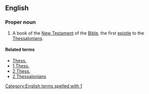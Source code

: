 ==English==

===Proper noun===
{{en-proper-noun}}

{{book of the Bible|First Epistle to the Thessalonians}}
# {{biblical}}  A book of the [[New Testament]] of the [[Bible]], the first [[epistle]] to the [[Thessalonian]]s.

====Related terms====
*[[Thess.]]
*[[1 Thess.]]
*[[2 Thess.]]
*[[2 Thessalonians]]

[[Category:English terms spelled with 1]]